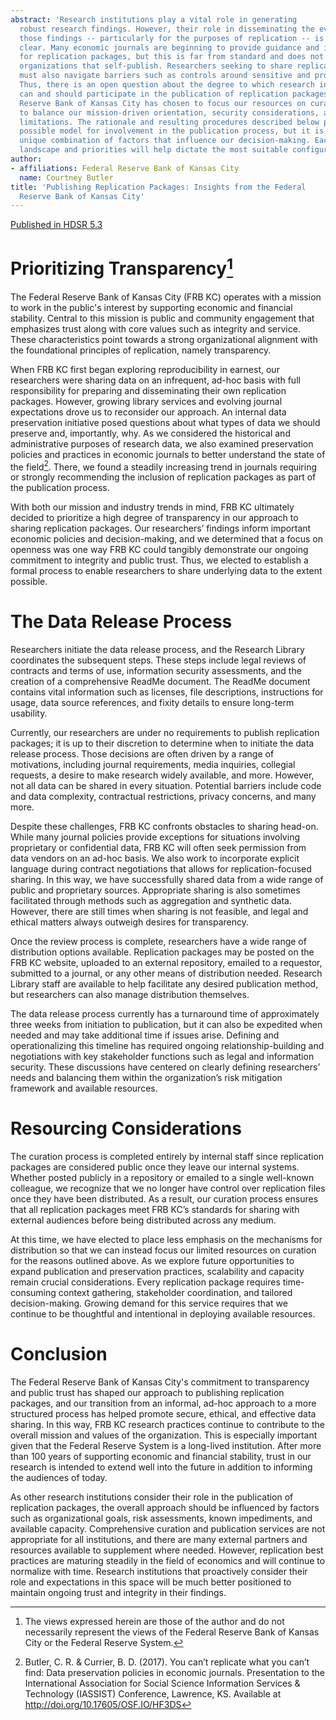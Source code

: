```yaml
---
abstract: 'Research institutions play a vital role in generating
  robust research findings. However, their role in disseminating the evidence underlying
  those findings -- particularly for the purposes of replication -- is often less
  clear. Many economic journals are beginning to provide guidance and infrastructure
  for replication packages, but this is far from standard and does not account for
  organizations that self-publish. Researchers seeking to share replication materials
  must also navigate barriers such as controls around sensitive and proprietary data.
  Thus, there is an open question about the degree to which research institutions
  can and should participate in the publication of replication packages. The Federal
  Reserve Bank of Kansas City has chosen to focus our resources on curation in order
  to balance our mission-driven orientation, security considerations, and capacity
  limitations. The rationale and resulting procedures described below provide one
  possible model for involvement in the publication process, but it is based on a
  unique combination of factors that influence our decision-making. Each organization''s
  landscape and priorities will help dictate the most suitable configuration.'
author:
- affiliations: Federal Reserve Bank of Kansas City
  name: Courtney Butler
title: 'Publishing Replication Packages: Insights from the Federal
  Reserve Bank of Kansas City'
---
```


::: {.column-margin}
[Published in HDSR 5.3](https://doi.org/10.1162/99608f92.aba61304)
:::

# Prioritizing Transparency[^1]

The Federal Reserve Bank of Kansas City (FRB KC) operates with a mission
to work in the public\'s interest by supporting economic and financial
stability. Central to this mission is public and community engagement
that emphasizes trust along with core values such as integrity and
service. These characteristics point towards a strong organizational
alignment with the foundational principles of replication, namely
transparency.

When FRB KC first began exploring reproducibility in earnest, our
researchers were sharing data on an infrequent, ad-hoc basis with full
responsibility for preparing and disseminating their own replication
packages. However, growing library services and evolving journal
expectations drove us to reconsider our approach. An internal data
preservation initiative posed questions about what types of data we
should preserve and, importantly, why. As we considered the historical
and administrative purposes of research data, we also examined
preservation policies and practices in economic journals to better
understand the state of the field[^2]. There, we found a steadily
increasing trend in journals requiring or strongly recommending the
inclusion of replication packages as part of the publication process.

With both our mission and industry trends in mind, FRB KC ultimately
decided to prioritize a high degree of transparency in our approach to
sharing replication packages. Our researchers' findings inform important
economic policies and decision-making, and we determined that a focus on
openness was one way FRB KC could tangibly demonstrate our ongoing
commitment to integrity and public trust. Thus, we elected to establish
a formal process to enable researchers to share underlying data to the
extent possible.

# The Data Release Process

Researchers initiate the data release process, and the Research Library
coordinates the subsequent steps. These steps include legal reviews of
contracts and terms of use, information security assessments, and the
creation of a comprehensive ReadMe document. The ReadMe document
contains vital information such as licenses, file descriptions,
instructions for usage, data source references, and fixity details to
ensure long-term usability.

Currently, our researchers are under no requirements to publish
replication packages; it is up to their discretion to determine when to
initiate the data release process. Those decisions are often driven by a
range of motivations, including journal requirements, media inquiries,
collegial requests, a desire to make research widely available, and
more. However, not all data can be shared in every situation. Potential
barriers include code and data complexity, contractual restrictions,
privacy concerns, and many more.

Despite these challenges, FRB KC confronts obstacles to sharing head-on.
While many journal policies provide exceptions for situations involving
proprietary or confidential data, FRB KC will often seek permission from
data vendors on an ad-hoc basis. We also work to incorporate explicit
language during contract negotiations that allows for
replication-focused sharing. In this way, we have successfully shared
data from a wide range of public and proprietary sources. Appropriate
sharing is also sometimes facilitated through methods such as
aggregation and synthetic data. However, there are still times when
sharing is not feasible, and legal and ethical matters always outweigh
desires for transparency.

Once the review process is complete, researchers have a wide range of
distribution options available. Replication packages may be posted on
the FRB KC website, uploaded to an external repository, emailed to a
requestor, submitted to a journal, or any other means of distribution
needed. Research Library staff are available to help facilitate any
desired publication method, but researchers can also manage distribution
themselves.

The data release process currently has a turnaround time of
approximately three weeks from initiation to publication, but it can
also be expedited when needed and may take additional time if issues
arise. Defining and operationalizing this timeline has required ongoing
relationship-building and negotiations with key stakeholder functions
such as legal and information security. These discussions have centered
on clearly defining researchers' needs and balancing them within the
organization's risk mitigation framework and available resources.

# Resourcing Considerations

The curation process is completed entirely by internal staff since
replication packages are considered public once they leave our internal
systems. Whether posted publicly in a repository or emailed to a single
well-known colleague, we recognize that we no longer have control over
replication files once they have been distributed. As a result, our
curation process ensures that all replication packages meet FRB KC's
standards for sharing with external audiences before being distributed
across any medium.

At this time, we have elected to place less emphasis on the mechanisms
for distribution so that we can instead focus our limited resources on
curation for the reasons outlined above. As we explore future
opportunities to expand publication and preservation practices,
scalability and capacity remain crucial considerations. Every
replication package requires time-consuming context gathering,
stakeholder coordination, and tailored decision-making. Growing demand
for this service requires that we continue to be thoughtful and
intentional in deploying available resources.

# Conclusion

The Federal Reserve Bank of Kansas City\'s commitment to transparency
and public trust has shaped our approach to publishing replication
packages, and our transition from an informal, ad-hoc approach to a more
structured process has helped promote secure, ethical, and effective
data sharing. In this way, FRB KC research practices continue to
contribute to the overall mission and values of the organization. This
is especially important given that the Federal Reserve System is a
long-lived institution. After more than 100 years of supporting economic
and financial stability, trust in our research is intended to extend
well into the future in addition to informing the audiences of today.

As other research institutions consider their role in the publication of
replication packages, the overall approach should be influenced by
factors such as organizational goals, risk assessments, known
impediments, and available capacity. Comprehensive curation and
publication services are not appropriate for all institutions, and there
are many external partners and resources available to supplement where
needed. However, replication best practices are maturing steadily in the
field of economics and will continue to normalize with time. Research
institutions that proactively consider their role and expectations in
this space will be much better positioned to maintain ongoing trust and
integrity in their findings.

[^1]: The views expressed herein are those of the author and do not
    necessarily represent the views of the Federal Reserve Bank of
    Kansas City or the Federal Reserve System.

[^2]: Butler, C. R. & Currier, B. D. (2017). You can't replicate what
    you can't find: Data preservation policies in economic journals.
    Presentation to the International Association for Social Science
    Information Services & Technology (IASSIST) Conference, Lawrence,
    KS. Available at <http://doi.org/10.17605/OSF.IO/HF3DS>